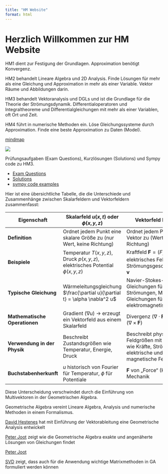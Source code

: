 ```yaml
---
title: "HM Website"
format: html
---
```


# Herzlich Willkommen zur HM Website

HM1 dient zur Festigung der Grundlagen. Approximation benötigt Konvergenz.

HM2 behandelt Lineare Algebra und 2D Analysis. Finde Lösungen für mehr als eine Gleichung und Approximation in mehr als einer Variable. Vektor Räume und Abbildungen darin.

HM3 behandelt Vektoranalysis und DGLs und ist die Grundlage für die Theorie der Strömungsdynamik. Differentialoperatoren und Integraltheoreme und Differentialgleichungen mit mehr als einer Variablen, oft Ort und Zeit.

HM4 führt in numerische Methoden ein. Löse Gleichungssysteme durch Approximation. Finde eine beste Approximation zu Daten (Model).

[mindmap](hm101_mindmap_mit_ziel.png)

![](images/clipboard-3118651815.png)

Prüfungsaufgaben (Exam Questions), Kurzlösungen (Solutions) und Sympy code zu HM3.

-   [Exam Questions](exam-questions.qmd)
-   [Solutions](solutions.qmd)
-   [sympy code examples](hm3_python.qmd)

Hier ist eine übersichtliche Tabelle, die die Unterschiede und Zusammenhänge zwischen Skalarfeldern und Vektorfeldern zusammenfasst:

| **Eigenschaft**               | **Skalarfeld** $u(x,t)$ oder $\phi(x,y,z)$                                    | **Vektorfeld** $\mathbf{F}(x,y,z)$                                                                              |
|-------------------------------|-------------------------------------------------------------------------------|-----------------------------------------------------------------------------------------------------------------|
| **Definition**                | Ordnet jedem Punkt eine skalare Größe zu (nur Wert, keine Richtung)           | Ordnet jedem Punkt einen Vektor zu (Wert + Richtung)                                                            |
| **Beispiele**                 | Temperatur $T(x,y,z)$, Druck $p(x,y,z)$, elektrisches Potential $\phi(x,y,z)$ | Kraftfeld $\mathbf{F} = (F_x, F_y, F_z)$, elektrisches Feld $\mathbf{E}$, Strömungsgeschwindigkeit $\mathbf{v}$ |
| **Typische Gleichung**        | Wärmeleitungsgleichung $\frac{\partial u}{\partial t} = \alpha \nabla^2 u$    | Navier-Stokes-Gleichungen für Strömungen, Maxwell-Gleichungen für elektromagnetische Felder                     |
| **Mathematische Operationen** | Gradient ($\nabla u$) → erzeugt ein Vektorfeld aus einem Skalarfeld           | Divergenz ($\nabla \cdot \mathbf{F}$), Rotation ($\nabla \times \mathbf{F}$)                                    |
| **Verwendung in der Physik**  | Beschreibt Zustandsgrößen wie Temperatur, Energie, Druck                      | Beschreibt physikalische Feldgrößen mit Richtung wie Kräfte, Strömungen, elektrische und magnetische Felder     |
| **Buchstabenherkunft**        | $u$ historisch von Fourier für Temperatur, $\phi$ für Potentiale              | $\mathbf{F}$ von „Force“ (Kraft) in der Mechanik                                                                |

Diese Unterscheidung verschwindet durch die Einführung von Multivektoren in der Geometrischen Algebra.

Geometrische Algebra vereint Lineare Algebra, Analysis und numerische Methoden in einem Formalismus.

[David Hestenes](https://www.youtube.com/watch?v=ItGlUbFBFfc) hat mit Einführung der Vektorableitung eine Geometrische Analysis entwickelt

[Peter Joot](https://www.youtube.com/watch?v=Ktg5M7EMgoo) zeigt wie die Geometrische Algebra exakte und angenäherte Lösungen von Gleichungen findet

[Peter Joot](https://peeterjoot.com/2023/09/25/geometric-algebra-exact-and-least-squares-solutions-of-two-variable-linear-system/)

[SVD](https://www.hse.ru/data/2024/07/01/2122016310/Широков_Якутск.pdf) zeigt, dass auch für die Anwendung wichtige Matrixmethoden in GA formuliert werden können
